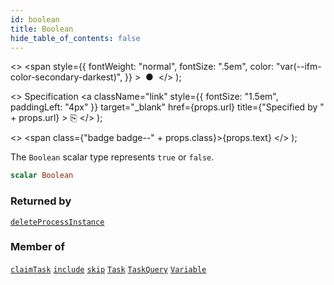 ```yaml
---
id: boolean
title: Boolean
hide_table_of_contents: false
---
```


  <>
    <span
      style={{
        fontWeight: "normal",
        fontSize: ".5em",
        color: "var(--ifm-color-secondary-darkest)",
      }}
    >
      &nbsp;●&nbsp;
    </span>
  </>
);

  <>
    Specification
    <a
      className="link"
      style={{ fontSize: "1.5em", paddingLeft: "4px" }}
      target="_blank"
      href={props.url}
      title={"Specified by " + props.url}
    >
      ⎘
    </a>
  </>
);

  <>
    <span class={"badge badge--" + props.class}>{props.text}</span>
  </>
);

The `Boolean` scalar type represents `true` or `false`.

```graphql
scalar Boolean
```

### Returned by

[`deleteProcessInstance`](../mutations/delete-process-instance.mdx) <Badge class="secondary" text="mutation"/>

### Member of

[`claimTask`](../mutations/claim-task.mdx) <Badge class="secondary" text="mutation"/><Bullet />[`include`](../directives/include.mdx) <Badge class="secondary" text="directive"/><Bullet />[`skip`](../directives/skip.mdx) <Badge class="secondary" text="directive"/><Bullet />[`Task`](../objects/task.mdx) <Badge class="secondary" text="object"/><Bullet />[`TaskQuery`](../inputs/task-query.mdx) <Badge class="secondary" text="input"/><Bullet />[`Variable`](../objects/variable.mdx) <Badge class="secondary" text="object"/>
